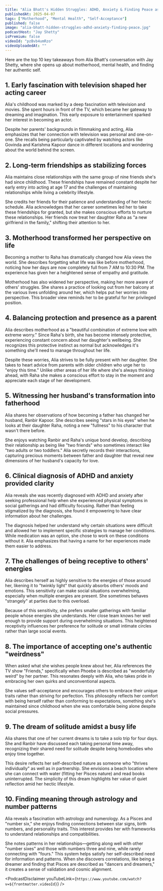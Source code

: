 ```yaml
---
title: "Alia Bhatt's Hidden Struggles: ADHD, Anxiety & Finding Peace as a New Mother"
publishedAt: 2025-04-07
tags: ["Motherhood", "Mental Health", "Self-Acceptance"]
published: false
image: "alia-bhatt-hidden-struggles-adhd-anxiety-finding-peace.jpg"
podcastHost: "Jay Shetty"
isPremium: false
videoId: "pzBvb4umRzo"
videoUploadedAt: ""
---
```



<PodcastSummaryPageLayout frontmatter={frontmatter}>

Here are the top 10 key takeaways from Alia Bhatt's conversation with Jay Shetty, where she opens up about motherhood, mental health, and finding her authentic self.

## 1. Early fascination with television shaped her acting career

Alia's childhood was marked by a deep fascination with television and movies. She spent hours in front of the TV, which became her gateway to dreaming and imagination. This early exposure to entertainment sparked her interest in becoming an actor.

Despite her parents' backgrounds in filmmaking and acting, Alia emphasizes that her connection with television was personal and one-on-one. She recalls being particularly captivated by watching actors like Govinda and Karishma Kapoor dance in different locations and wondering about the world behind the screen.

## 2. Long-term friendships as stabilizing forces

Alia maintains close relationships with the same group of nine friends she's had since childhood. These friendships have remained constant despite her early entry into acting at age 17 and the challenges of maintaining relationships while living a celebrity lifestyle.

She credits her friends for their patience and understanding of her hectic schedule. Alia acknowledges that her career sometimes led her to take these friendships for granted, but she makes conscious efforts to nurture these relationships. Her friends now treat her daughter Raha as "a new girlfriend in the family," shifting their attention to her.

## 3. Motherhood transformed her perspective on life

Becoming a mother to Raha has dramatically changed how Alia views the world. She describes forgetting what life was like before motherhood, noticing how her days are now completely full from 7 AM to 10:30 PM. The experience has given her a heightened sense of empathy and gratitude.

Motherhood has also widened her perspective, making her more aware of others' struggles. She shares a practice of looking out from her balcony at the various lives unfolding around her, which helps put her worries into perspective. This broader view reminds her to be grateful for her privileged position.

## 4. Balancing protection and presence as a parent

Alia describes motherhood as a "beautiful combination of extreme love with extreme worry." Since Raha's birth, she has become intensely protective, experiencing constant concern about her daughter's wellbeing. She recognizes this protective instinct as normal but acknowledges it's something she'll need to manage throughout her life.

Despite these worries, Alia strives to be fully present with her daughter. She takes to heart advice from parents with older children who urge her to "enjoy this time." Unlike other areas of her life where she's always thinking ahead, with Raha she makes a conscious effort to stay in the moment and appreciate each stage of her development.

## 5. Witnessing her husband's transformation into fatherhood

Alia shares her observations of how becoming a father has changed her husband, Ranbir Kapoor. She describes seeing "stars in his eyes" when he looks at their daughter Raha, noting a new "fullness" to his character that wasn't there before.

She enjoys watching Ranbir and Raha's unique bond develop, describing their relationship as being like "two friends" who sometimes interact like "two adults or two toddlers." Alia secretly records their interactions, capturing precious moments between father and daughter that reveal new dimensions of her husband's capacity for love.

## 6. Clinical diagnosis of ADHD and anxiety provided clarity

Alia reveals she was recently diagnosed with ADHD and anxiety after seeking professional help when she experienced physical symptoms in social gatherings and had difficulty focusing. Rather than feeling stigmatized by the diagnosis, she found it empowering to have clear information about her challenges.

The diagnosis helped her understand why certain situations were difficult and allowed her to implement specific strategies to manage her conditions. While medication was an option, she chose to work on these conditions without it. Alia emphasizes that having a name for her experiences made them easier to address.

## 7. The challenges of being receptive to others' energies

Alia describes herself as highly sensitive to the energies of those around her, likening it to "twinkly light" that quickly absorbs others' moods and emotions. This sensitivity can make social situations overwhelming, especially when multiple energies are present. She sometimes behaves "strangely" at parties due to this overload.

Because of this sensitivity, she prefers smaller gatherings with familiar people whose energies she understands. Her close team knows her well enough to provide support during overwhelming situations. This heightened receptivity influences her preference for solitude or small intimate circles rather than large social events.

## 8. The importance of accepting one's authentic "weirdness"

When asked what she wishes people knew about her, Alia references the TV show "Friends," specifically when Phoebe is described as "wonderfully weird" by her partner. This resonates deeply with Alia, who takes pride in embracing her own quirks and unconventional aspects.

She values self-acceptance and encourages others to embrace their unique traits rather than striving for perfection. This philosophy reflects her comfort with being herself rather than conforming to expectations, something she's maintained since childhood when she was comfortable being alone despite social pressures.

## 9. The dream of solitude amidst a busy life

Alia shares that one of her current dreams is to take a solo trip for four days. She and Ranbir have discussed each taking personal time away, recognizing their shared need for solitude despite being homebodies who enjoy time together.

This desire reflects her self-described nature as someone who "thrives individually" as well as in partnership. She envisions a beach location where she can connect with water (fitting her Pisces nature) and read books uninterrupted. The simplicity of this dream highlights her value of quiet reflection amid her hectic lifestyle.

## 10. Finding meaning through astrology and number patterns

Alia reveals a fascination with astrology and numerology. As a Pisces and "number six," she enjoys finding connections between star signs, birth numbers, and personality traits. This interest provides her with frameworks to understand relationships and compatibilities.

She notes patterns in her relationships—getting along well with other "number sixes" and those with numbers three and nine, while rarely connecting with "fours." This system helps satisfy her self-described need for information and patterns. When she discovers correlations, like being a dreamer and finding that Pisces are described as "dancers and dreamers," it creates a sense of validation and cosmic alignment.

<PodcastDisclaimer
  youTubeLink={`https://www.youtube.com/watch?v=${frontmatter.videoId}`}
/>

</PodcastSummaryPageLayout>
